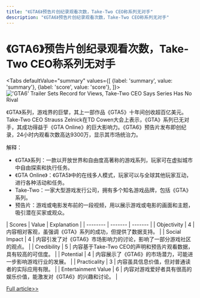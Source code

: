 ```yaml
---
title: "《GTA6》预告片创纪录观看次数，Take-Two CEO称系列无对手"
description: "《GTA6》预告片创纪录观看次数，Take-Two CEO称系列无对手"
---
```



# 《GTA6》预告片创纪录观看次数，Take-Two CEO称系列无对手


<Tabs
	defaultValue="summary"
	values={[
	{label: 'summary', value: 'summary'},
	{label: 'score', value: 'score'},
]}>
<TabItem value="summary">
<img
  src="https://pub-0a8ecc5052d0464f962a5358e503f73e.r2.dev/2024/06/Vid-yYH-1717494838-0.jpg"
  alt="'GTA6' Trailer Sets Record for Views, Take-Two CEO Says Series Has No Rival"
/>



《GTA》系列，游戏界的巨擘，其上一部作品《GTA5》十年间创收超百亿美元。Take-Two CEO Strauss Zelnick在TD Cowen大会上表示，《GTA》系列已无对手，其成功得益于《GTA Online》的巨大影响力。《GTA6》预告片发布即创纪录，24小时内观看次数高达9300万，显示其市场统治力。

解释：
- 《GTA》系列：一款以开放世界和自由度高著称的游戏系列，玩家可在虚拟城市中自由探索和执行任务。
- 《GTA Online》：《GTA5》中的在线多人模式，玩家可以与全球其他玩家互动，进行各种活动和任务。
- Take-Two：一家大型游戏发行公司，拥有多个知名游戏品牌，包括《GTA》系列。
- 预告片：游戏或电影发布前的一段视频，用以展示游戏或电影的画面和主题，吸引潜在买家或观众。
</TabItem>
<TabItem value="score">
	| Scores     | Value   | Explanation |
	| -------- | ------- | ------- |
	| Objectivity  | 4    | 内容相对客观，虽强调《GTA》系列的成功，但提供了数据支持。    |
	| Social Impact | 4     | 内容引发了对《GTA6》市场影响力的讨论，影响了一部分游戏社区的观点。    |
	| Credibility    | 5    | 内容基于Take-Two CEO的声明和预告片观看数据，具有较高的可信度。    |
	| Potential    | 4    | 内容展示了《GTA6》的市场潜力，可能进一步影响游戏行业的发展。    |
	| Practicality    | 3    | 内容虽具信息价值，但对普通读者的实际应用有限。    |
	| Entertainment Value    | 6    | 内容对游戏爱好者具有很高的娱乐价值，能激发对《GTA6》的兴趣和讨论。    |
</TabItem>
</Tabs>

[Full article>>](https://www.cnbeta.com.tw/articles/game/1433425.htm)
